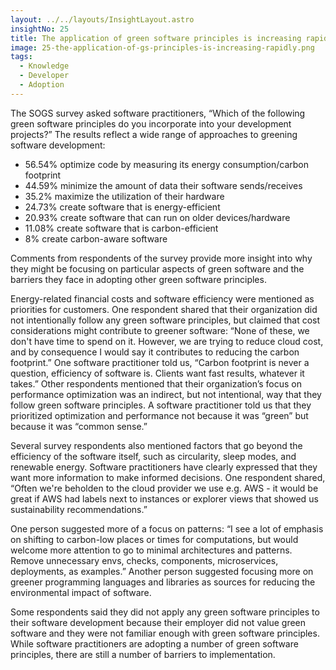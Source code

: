 ```yaml
---
layout: ../../layouts/InsightLayout.astro
insightNo: 25
title: The application of green software principles is increasing rapidly
image: 25-the-application-of-gs-principles-is-increasing-rapidly.png
tags:
  - Knowledge
  - Developer
  - Adoption
---
```


The SOGS survey asked software practitioners, “Which of the following green software principles do you incorporate into your development projects?” The results reflect a wide range of approaches to greening software development:

* 56.54% optimize code by measuring its energy consumption/carbon footprint
* 44.59% minimize the amount of data their software sends/receives
* 35.2% maximize the utilization of their hardware
* 24.73% create software that is energy-efficient
* 20.93% create software that can run on older devices/hardware
* 11.08% create software that is carbon-efficient
* 8% create carbon-aware software

Comments from respondents of the survey provide more insight into why they might be focusing on particular aspects of green software and the barriers they face in adopting other green software principles.

Energy-related financial costs and software efficiency were mentioned as priorities for customers. One respondent shared that their organization did not intentionally follow any green software principles, but claimed that cost considerations might contribute to greener software: “None of these, we don't have time to spend on it. However, we are trying to reduce cloud cost, and by consequence I would say it contributes to reducing the carbon footprint.” One software practitioner told us, “Carbon footprint is never a question, efficiency of software is. Clients want fast results, whatever it takes.” Other respondents mentioned that their organization’s focus on performance optimization was an indirect, but not intentional, way that they follow green software principles. A software practitioner told us that they prioritized optimization and performance not because it was “green” but because it was “common sense.”

Several survey respondents also mentioned factors that go beyond the efficiency of the software itself, such as circularity, sleep modes, and renewable energy. Software practitioners have clearly expressed that they want more information to make informed decisions. One respondent shared, “Often we're beholden to the cloud provider we use e.g. AWS - it would be great if AWS had labels next to instances or explorer views that showed us sustainability recommendations.”

One person suggested more of a focus on patterns: “I see a lot of emphasis on shifting to carbon-low places or times for computations, but would welcome more attention to go to minimal architectures and patterns. Remove unnecessary envs, checks, components, microservices, deployments, as examples.” Another person suggested focusing more on greener programming languages and libraries as sources for reducing the environmental impact of software.

Some respondents said they did not apply any green software principles to their software development because their employer did not value green software and they were not familiar enough with green software principles. While software practitioners are adopting a number of green software principles, there are still a number of barriers to implementation.